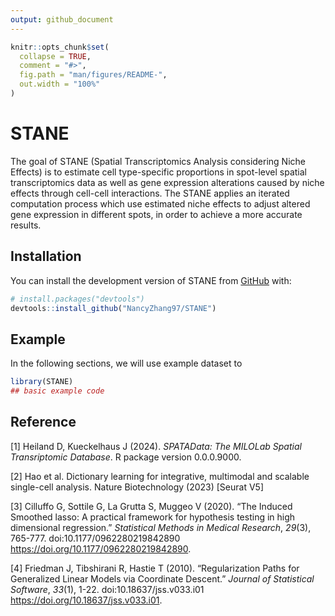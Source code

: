 ```yaml
---
output: github_document
---
```


<!-- README.md is generated from README.Rmd. Please edit that file -->

```r
knitr::opts_chunk$set(
  collapse = TRUE,
  comment = "#>",
  fig.path = "man/figures/README-",
  out.width = "100%"
)
```

# STANE

<!-- badges: start -->
<!-- badges: end -->

The goal of STANE (Spatial Transcriptomics Analysis considering Niche Effects) is to estimate cell type-specific proportions in spot-level spatial transcriptomics data as well as gene expression alterations caused by niche effects through cell-cell interactions. The STANE applies an iterated computation process which use estimated niche effects to adjust altered gene expression in different spots, in order to achieve a more accurate results.

## Installation

You can install the development version of STANE from [GitHub](https://github.com/) with:

``` r
# install.packages("devtools")
devtools::install_github("NancyZhang97/STANE")
```

## Example

In the following sections, we will use example dataset to 

``` r
library(STANE)
## basic example code
```

## Reference

[1] Heiland D, Kueckelhaus J (2024). _SPATAData: The MILOLab Spatial Transriptomic Database_. R package version 0.0.0.9000.

[2] Hao et al. Dictionary learning for integrative, multimodal and scalable single-cell analysis. Nature Biotechnology (2023) [Seurat V5]

[3] Cilluffo G, Sottile G, La Grutta S, Muggeo V (2020). “The Induced Smoothed lasso: A practical framework for hypothesis testing in high dimensional regression.” _Statistical Methods in Medical Research_, *29*(3), 765-777. doi:10.1177/0962280219842890 <https://doi.org/10.1177/0962280219842890>.

[4] Friedman J, Tibshirani R, Hastie T (2010). “Regularization Paths for Generalized Linear Models via Coordinate Descent.” _Journal of Statistical Software_, *33*(1), 1-22. doi:10.18637/jss.v033.i01 <https://doi.org/10.18637/jss.v033.i01>.
